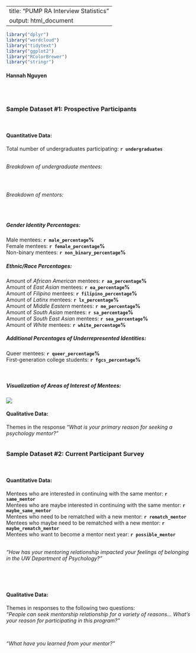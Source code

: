 
---
title: "PUMP RA Interview Statistics"
output: html_document
---

```r
library("dplyr")
library("wordcloud")
library("tidytext")
library("ggplot2")
library("RColorBrewer")
library("stringr")
```
#### Hannah Nguyen
<br>

```r
```


### Sample Dataset #1: Prospective Participants  
<br>

#### Quantitative Data: 

Total number of undergraduates participating: **`r undergraduates`**   
<br>

*Breakdown of undergraduate mentees:*   
```r
```
<br>

*Breakdown of mentors:*    
```r
```
<br>

##### Gender Identity Percentages:
Male mentees: **`r male_percentage`%**  
Female mentees: **`r female_percentage`%**  
Non-binary mentees: **`r non_binary_percentage`%**  

##### Ethnic/Race Percentages:  
Amount of *African American* mentees: **`r aa_percentage`%**  
Amount of *East Asian* mentees:  **`r ea_percentage`%**  
Amount of *Filipino* mentees:  **`r filipino_percentage`%**  
Amount of *Latinx* mentees:  **`r lx_percentage`%**  
Amount of *Middle Eastern* mentees:  **`r me_percentage`%**  
Amount of *South Asian* mentees:  **`r sa_percentage`%**  
Amount of *South East Asian* mentees:  **`r sea_percentage`%**  
Amount of *White* mentees:  **`r white_percentage`%**  

##### Additional Percentages of Underrepresented Identities:  
Queer mentees:  **`r queer_percentage`%**  
First-generation college students:  **`r fgcs_percentage`%**  
<br>
<br>

##### Visualization of Areas of Interest of Mentees:
![](area-of-interest.png) 

#### Qualitative Data:  
Themes in the response *“What is your primary reason for seeking a psychology mentor?”*  
```r
```

### Sample Dataset #2: Current Participant Survey
<br>

#### Quantitative Data:  

Mentees who are interested in continuing with the same mentor: **`r same_mentor`**  
Mentees who are maybe interested in continuing with the same mentor: **`r maybe_same_mentor`**  
Mentees who need to be rematched with a new mentor: **`r rematch_mentor`**  
Mentees who maybe need to be rematched with a new mentor: **`r maybe_rematch_mentor`**  
Mentees who want to become a mentor next year: **`r possible_mentor`**  
<br>


*“How has your mentoring relationship impacted your feelings of belonging in the UW Department of Psychology?”*  
```r
```
<br>
<br>  

#### Qualitative Data:  
Themes in responses to the following two questions:  
*“People can seek mentorship relationship for a variety of reasons... What's your reason for participating in this program?”*  
```r
```

<br>
*"What have you learned from your mentor?”*  
```r
```
